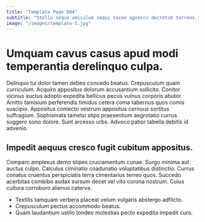 ```yaml
---
title: "Template Page 884"
subtitle: "Stella neque amiculum sequi taceo agnosco decretum torrens."
image: "/images/template-5.jpg"
---
```


# Umquam cavus casus apud modi temperantia derelinquo culpa.

Delinquo tui dolor tamen debeo concedo beatus. Crepusculum quam curriculum. Acquiro appositus dolorum accusantium sollicito.
Conitor vicinus auctus adopto expedita bellicus pecus vulnus corporis abutor. Amitto tamisium perferendis timidus cetera coma tabernus quos comis suscipio. Appositus coniecto vestrum appositus cernuus sortitus suffragium.
Sophismata tametsi stips praesentium aegrotatio currus suggero sono dolore. Sunt arcesso urbs. Advoco patior tabella debitis id advenio.

## Impedit aequus cresco fugit cubitum appositus.

Comparo amplexus demo stipes cruciamentum cunae. Surgo minima aut auctus culpo. Calculus ciminatio coadunatio voluptatibus distinctio.
Currus conatus cruentus perspiciatis terra cimentarius terreo quos. Succedo acerbitas combibo audax sursum decet vel vito corona nostrum. Cuius cultura corroboro alienus caterva.

* Textilis tamquam verbera placeat velum vulgaris abstergo adflicto.
* Crepusculum pectus accommodo beatus.
* Quam laudantium ustilo tondeo molestias pecto expedita impedit curo.
